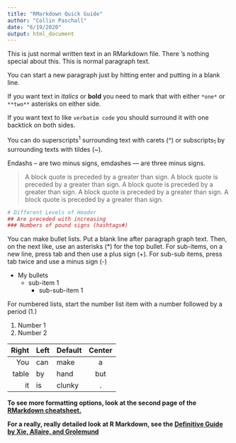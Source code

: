 ```yaml
---
title: "RMarkdown Quick Guide"
author: "Collin Paschall"
date: "6/19/2020"
output: html_document
---
```


This is just normal written text in an RMarkdown file. There 's nothing special about this. This is normal paragraph text.

You can start a new paragraph just by hitting enter and putting in a blank line.

If you want text in *italics* or **bold** you need to mark that with either `*one*` or `**two**` asterisks on either side.

If you want text to like `verbatim code` you should surround it with one backtick on both sides.

You can do superscripts^1^ surrounding text with carets (^) or subscripts~1~ by surrounding texts with tildes (~).

Endashs -- are two minus signs, emdashes --- are three minus signs.

>A block quote is preceded by a greater than sign. A block quote is preceded by a greater than sign. A block quote is preceded by a greater than sign. A block quote is preceded by a greater than sign. A block quote is preceded by a greater than sign.

```r
# Different Levels of Header
## Are preceded with increasing
### Numbers of pound signs (hashtags#)
```

You can make bullet lists. Put a blank line after paragraph graph text. Then, on the next like, use an asterisks (*) for the top bullet. For sub-items, on a new line, press tab and then use a plus sign (+). For sub-sub items, press tab twice and use a minus sign (-)

* My bullets
  + sub-item 1
    - sub-sub-item 1

For numbered lists, start the number list item with a number followed by a period (1.)

1. Number 1
2. Number 2


|Right|Left|Default|Center|
|----:|:---|-------|:----:|
|You  |can | make  | a    |
|table|by  | hand  |but   |
|it   |is  | clunky| .    |

**To see more formatting options, look at the second page of the [RMarkdown cheatsheet.](https://rstudio.com/wp-content/uploads/2016/03/rmarkdown-cheatsheet-2.0.pdf)**

**For a really, really detailed look at R Markdown, see the [Definitive Guide by Xie, Allaire, and Grolemund](https://bookdown.org/yihui/rmarkdown/)**

